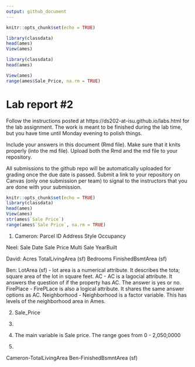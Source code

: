 ```yaml
---
output: github_document
---
```


<!-- README.md is generated from README.Rmd. Please edit the README.Rmd file -->


```r
knitr::opts_chunk$set(echo = TRUE)

library(classdata)
head(ames)
View(ames)

library(classdata)
head(ames)

View(ames)
range(ames$Sale_Price, na.rm = TRUE)


```

# Lab report #2

Follow the instructions posted at https://ds202-at-isu.github.io/labs.html for the lab assignment. The work is meant to be finished during the lab time, but you have time until Monday evening to polish things.

Include your answers in this document (Rmd file). Make sure that it knits properly (into the md file). Upload both the Rmd and the md file to your repository.  

All submissions to the github repo will be automatically uploaded for grading once the due date is passed.
Submit a link to your repository on Canvas (only one submission per team) to signal to the instructors that you are done with your submission.


```r
knitr::opts_chunk$set(echo = TRUE)
library(classdata)
head(ames)
View(ames)
str(ames$`Sale Price`)
range(ames$`Sale Price`, na.rm = TRUE)
```

1. 
Cameron:
Parcel ID
Address
Style 
Occupancy 

Neel:
Sale Date 
Sale Price
Multi Sale
YearBuilt

David:
Acres
TotalLivingArea (sf)
Bedrooms
FinishedBsmtArea (sf)

Ben:
LotArea (sf) - lot area is a numerical attribute. It describes the tota; square area of the lot in square feet.
AC - AC is a lagocial attribute. It answers the question of if the property has AC. The answer is yes or no.
FirePlace - FirePLace is also a logical attribute. It shares the same answer options as AC.
Neighborhood - Neighborhood is a factor variable. This has levels of the neighborhood area in Ames.

2. Sale_Price


3. 

3. The main variable is Sale price. The range goes from 0 - 2,050,0000


4. 

Cameron-TotalLivingArea
Ben-FinishedBsmntArea (sf)


